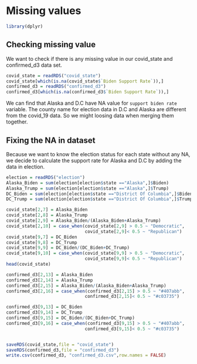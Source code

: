 # Missing values

```{r include=FALSE}
library(dplyr)
```

## Checking missing value

We want to check if there is any missing value in our covid_state and confirmed_d3 data set.
```{r}
covid_state = readRDS("covid_state")
covid_state[which(is.na(covid_state$`Biden Support Rate`)),]
confirmed_d3 = readRDS("confirmed_d3")
confirmed_d3[which(is.na(confirmed_d3$`Biden Support Rate`)),]
```

We can find that Alaska and D.C have NA value for `support biden rate` variable. The county name for election data in D.C and Alaska are different from the covid_19 data. So we might loosing data when merging them together. 

## Fixing the NA in dataset

Because we want to know the election status for each state without any NA, we decide to calculate the support rate for Alaska and D.C by adding the data in election.

```{r}
election = readRDS("election")
Alaska_Biden = sum(election[election$state =="Alaska",]$Biden)
Alaska_Trump = sum(election[election$state =="Alaska",]$Trump)
DC_Biden = sum(election[election$state =="District Of Columbia",]$Biden)
DC_Trump = sum(election[election$state =="District Of Columbia",]$Trump)

covid_state[2,7] = Alaska_Biden
covid_state[2,8] = Alaska_Trump
covid_state[2,9] = Alaska_Biden/(Alaska_Biden+Alaska_Trump)
covid_state[2,10] = case_when(covid_state[2,9] > 0.5 ~ "Democratic", 
                              covid_state[2,9]< 0.5 ~ "Republican")
covid_state[9,7] = DC_Biden
covid_state[9,8] = DC_Trump
covid_state[9,9] = DC_Biden/(DC_Biden+DC_Trump)
covid_state[9,10] = case_when(covid_state[9,9] > 0.5 ~ "Democratic", 
                              covid_state[9,9]< 0.5 ~ "Republican")
head(covid_state)

confirmed_d3[2,13] = Alaska_Biden
confirmed_d3[2,14] = Alaska_Trump
confirmed_d3[2,15] = Alaska_Biden/(Alaska_Biden+Alaska_Trump)
confirmed_d3[2,16] = case_when(confirmed_d3[2,15] > 0.5 ~ "#407abb", 
                              confirmed_d3[2,15]< 0.5 ~ "#c03735")

confirmed_d3[9,13] = DC_Biden
confirmed_d3[9,14] = DC_Trump
confirmed_d3[9,15] = DC_Biden/(DC_Biden+DC_Trump)
confirmed_d3[9,16] = case_when(confirmed_d3[9,15] > 0.5 ~ "#407abb", 
                              confirmed_d3[9,15]< 0.5 ~ "#c03735")



```

```{r}
saveRDS(covid_state,file = "covid_state")
saveRDS(confirmed_d3,file = "confirmed_d3")
write.csv(confirmed_d3, "confirmed_d3.csv",row.names = FALSE)
```



